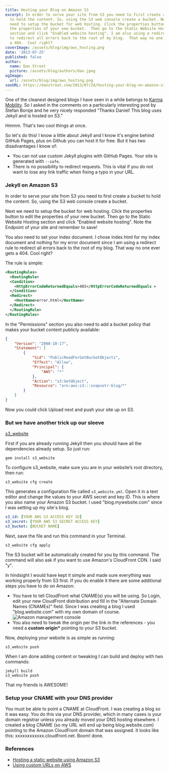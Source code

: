 ```yaml
---
title: Hosting your Blog on Amazon S3
excerpt: In order to serve your site from S3 you need to first create a bucket
  to hold the content. So, using the S3 web console create a bucket. Next we
  need to setup the bucket for web hosting. Click the properties button to edit
  the properties of your new bucket.  Then go to the Static Website Hosting
  section and click "Enabled website hosting". I am also using a redirect rule
  to redirect all errors back to the root of my blog.  That way no one ever gets
  a 404.  Cool right?
coverImage: /assets/blog/img/aws_hosting.png
date: '2013-07-25'
published: false
author:
  name: Dan Stroot
  picture: /assets/blog/authors/dan.jpeg
ogImage:
  url: /assets/blog/img/aws_hosting.png
seoURL: https://danstroot.com/2013/07/24/hosting-your-blog-on-amazon-s3/
---
```


One of the cleanest designed blogs I have seen in a while belongs to [Karma Mobility](http://blog.yourkarma.com/). So I asked in the comments on a particularly interesting post by Stefan Borsje and he very nicely responded "Thanks Daniel! This blog uses Jekyll and is hosted on S3."

Hmmm. That's two cool things at once.

So let's do this! I know a little about Jekyll and I know it's engine behind GitHub Pages, plus on Github you can host it for free. But it has two disadvantages I know of:

- You can not use custom Jekyll plugins with GitHub Pages. Your site is generated with `--safe`.
- There is no possibility to redirect requests. This is vital if you do not want to lose any link traffic when fixing a typo in your URL.

### Jekyll on Amazon S3

In order to serve your site from S3 you need to first create a bucket to hold the content. So, using the S3 web console create a bucket.

Next we need to setup the bucket for web hosting. Click the properties button to edit the properties of your new bucket. Then go to the Static Website Hosting section and click "Enabled website hosting". Note the Endpoint of your site and remember to save!

You also need to set your index document. I chose index.html for my index document and nothing for my error document since I am using a redirect rule to redirect all errors back to the root of my blog. That way no one ever gets a 404. Cool right?

The rule is simple:

```xml
<RoutingRules>
  <RoutingRule>
  <Condition>
    <HttpErrorCodeReturnedEquals>403</HttpErrorCodeReturnedEquals >
  </Condition>
  <Redirect>
    <HostName>error.html</HostName>
  </Redirect>
  </RoutingRule>
</RoutingRules>
```

In the "Permissions" section you also need to add a bucket policy that makes your bucket content publicly available:

```json
{
	"Version": "2008-10-17",
	"Statement": [
		{
			"Sid": "PublicReadForGetBucketObjects",
			"Effect": "Allow",
			"Principal": {
				"AWS": "*"
			},
			"Action": "s3:GetObject",
			"Resource": "arn:aws:s3:::snapvotr-blog/*"
		}
	]
}
```

Now you could click Upload next and push your site up on S3.

### But we have another trick up our sleeve

[s3_website](https://github.com/laurilehmijoki/s3_website)

First if you are already running Jekyll then you should have all the dependencies already setup. So just run:

`gem install s3_website`

To configure s3_website, make sure you are in your website’s root directory, then run:

`s3_website cfg create`

This generates a configuration file called `s3_website.yml`. Open it in a text editor and change the values to your AWS secret and key ID. This is where you also name your Amazon S3 bucket. I used "blog.mywebsite.com" since I was setting up my site's blog.

```yaml
s3_id: [YOUR AWS S3 ACCESS KEY ID]
s3_secret: [YOUR AWS S3 SECRET ACCESS KEY]
s3_bucket: [BUCKET NAME]
```

Next, save the file and run this command in your Terminal.

`s3_website cfg apply`

The S3 bucket will be automatically created for you by this command. The command will also ask if you want to use Amazon's CloudFront CDN. I said "y".

In hindsight I would have kept it simple and made sure everything was working properly from S3 first. If you do enable it there are some additional steps you have to do on Amazon:

- You have to tell CloudFront what CNAME(s) you will be using. So Login, edit your new CloudFront distribution and fill in the "Alternate Domain Names (CNAMEs)" field. Since I was creating a blog I used "blog.website.com" with my own domain of course. ![Amazon management console](/assets/blog/img/CloudFront_Management_Console.png)
- You also need to tweak the origin per the link in the references - you need a **custom origin\*** pointing to your S3 bucket.

Now, deploying your website is as simple as running:

`s3_website push`

When I am done adding content or tweaking I can build and deploy with two commands:

```shell
jekyll build
s3_website push
```

That my friends is AWESOME!

### Setup your CNAME with your DNS provider

You must be able to point a CNAME at CloudFront. I was creating a blog so it was easy. You do this via your DNS provider, which in many cases is your domain registrar unless you already moved your DNS hosting elsewhere. I created a blog CNAME (so my URL will end up being blog.website.com) pointing to the Amazon CloudFront domain that was assigned. It looks like this: xxxxxxxxxxxx.cloudfront.net. Boom! done.

### References

- [Hosting a static website using Amazon S3](http://docs.aws.amazon.com/AmazonS3/latest/dev/WebsiteHosting.html)
- [Using custom URLs on AWS](http://docs.aws.amazon.com/AmazonCloudFront/latest/DeveloperGuide/CNAMEs.html)
